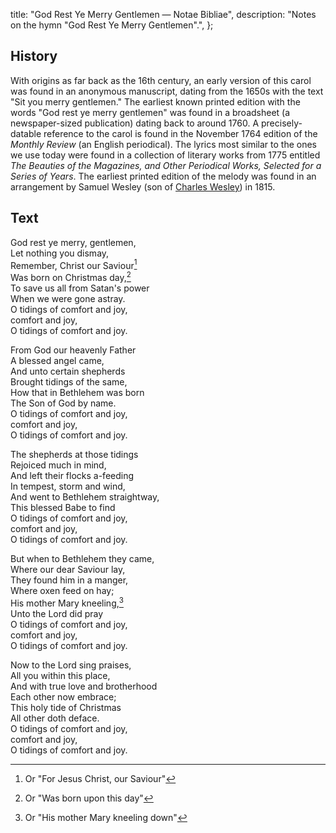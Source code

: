   title: "God Rest Ye Merry Gentlemen — Notae Bibliae",
  description: "Notes on the hymn \"God Rest Ye Merry Gentlemen\".",
};

<Initial text="God Rest Ye Merry Gentlemen" />

## History

With origins as far back as the 16th century, an early version of this carol was found in an anonymous manuscript, dating from the 1650s with the text "Sit you merry gentlemen." The earliest known printed edition with the words "God rest ye merry gentlemen" was found in a broadsheet (a newspaper-sized publication) dating back to around 1760. A precisely-datable reference to the carol is found in the November 1764 edition of the *Monthly Review* (an English periodical). The lyrics most similar to the ones we use today were found in a collection of literary works from 1775 entitled *The Beauties of the Magazines, and Other Periodical Works, Selected for a Series of Years*. The earliest printed edition of the melody was found in an arrangement by Samuel Wesley (son of [Charles Wesley](/liturgy/music/composers/charles-wesley)) in 1815.

## Text

God rest ye merry, gentlemen,<br/>
Let nothing you dismay,<br/>
Remember, Christ our Saviour[^1]<br/>
Was born on Christmas day,[^2]<br/>
To save us all from Satan's power<br/>
When we were gone astray.<br/>
O tidings of comfort and joy,<br/>
comfort and joy,<br/>
O tidings of comfort and joy.

From God our heavenly Father<br/>
A blessed angel came,<br/>
And unto certain shepherds<br/>
Brought tidings of the same,<br/>
How that in Bethlehem was born<br/>
The Son of God by name.<br/>
O tidings of comfort and joy,<br/>
comfort and joy,<br/>
O tidings of comfort and joy.

The shepherds at those tidings<br/>
Rejoiced much in mind,<br/>
And left their flocks a-feeding<br/>
In tempest, storm and wind,<br/>
And went to Bethlehem straightway,<br/>
This blessed Babe to find<br/>
O tidings of comfort and joy,<br/>
comfort and joy,<br/>
O tidings of comfort and joy.

But when to Bethlehem they came,<br/>
Where our dear Saviour lay,<br/>
They found him in a manger,<br/>
Where oxen feed on hay;<br/>
His mother Mary kneeling,[^3]<br/>
Unto the Lord did pray<br/>
O tidings of comfort and joy,<br/>
comfort and joy,<br/>
O tidings of comfort and joy.

Now to the Lord sing praises,<br/>
All you within this place,<br/>
And with true love and brotherhood<br/>
Each other now embrace;<br/>
This holy tide of Christmas<br/>
All other doth deface.<br/>
O tidings of comfort and joy,<br/>
comfort and joy,<br/>
O tidings of comfort and joy.

[^1]: Or "For Jesus Christ, our Saviour"
[^2]: Or "Was born upon this day"
[^3]: Or "His mother Mary kneeling down"
